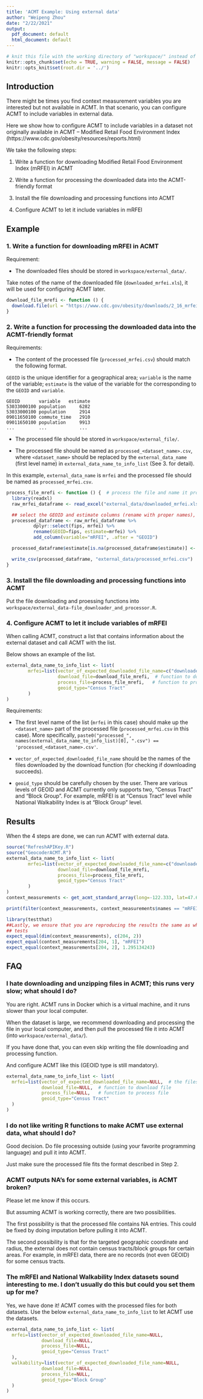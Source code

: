 ```yaml
---
title: 'ACMT Example: Using external data'
author: "Weipeng Zhou"
date: "2/22/2021"
output:
  pdf_document: default
  html_document: default
---
```


```r
# knit this file with the working directory of "workspace/" instead of "workspace/examples"
knitr::opts_chunk$set(echo = TRUE, warning = FALSE, message = FALSE)
knitr::opts_knit$set(root.dir = '../')
```

## Introduction
There might be times you find context measurement variables you are interested but not available in ACMT. In that scenario, you can configure ACMT to include variables in external data.

Here we show how to configure ACMT to include variables in a dataset not originally available in ACMT -- Modified Retail Food Environment Index (https://www.cdc.gov/obesity/resources/reports.html)

We take the following steps:

1. Write a function for downloading Modified Retail Food Environment Index (mRFEI) in ACMT

2. Write a function for processing the downloaded data into the ACMT-friendly format

3. Install the file downloading and processing functions into ACMT

4. Configure ACMT to let it include variables in mRFEI

## Example
### 1. Write a function for downloading mRFEI in ACMT
Requirement:

* The downloaded files should be stored in `workspace/external_data/`.

Take notes of the name of the downloaded file (`downloaded_mrfei.xls`), it will be used for configuring ACMT later.

```r
download_file_mrefi <- function () {
  download.file(url = "https://www.cdc.gov/obesity/downloads/2_16_mrfei_data_table.xls", destfile = "external_data/downloaded_mrfei.xls")
}
```

### 2. Write a function for processing the downloaded data into the ACMT-friendly format
Requirements:

* The content of the processed file (`processed_mrfei.csv`) should match the following format.

`GEOID` is the unique identifier for a geographical area; `variable` is the name of the variable; `estimate` is the value of the variable for the corresponding to the `GEOID` and `variable`.

```
GEOID       variable   estimate
53033000100 population     6282
53033000100 population     2914
09011650100 commute_time   2910
09011650100 population     9913
...         ...            ...
```

* The processed file should be stored in `workspace/external_file/`.

* The processed file should be named as `processed_<dataset_name>.csv`, where `<dataset_name>` should be replaced by the `external_data_name` (first level name) in `external_data_name_to_info_list` (See 3. for detail).

In this example, `external_data_name` is `mrfei` and the processed file should be named as `processed_mrfei.csv`.

```r
process_file_mrefi <- function () {  # process the file and name it processed_mrfei.csv (mrfei can change depending on how you name your dataset in external_data_name_to_info_list, but "processed" and ".csv" are fixed characters)
  library(readxl)
  raw_mrfei_dataframe <- read_excel("external_data/downloaded_mrfei.xls")

  ## select the GEOID and estimate columns (rename with proper names), and insert the varaible column
  processed_dataframe <- raw_mrfei_dataframe %>%
          dplyr::select(fips, mrfei) %>%
          rename(GEOID=fips, estimate=mrfei) %>%
          add_column(variable="mRFEI", .after = "GEOID")

  processed_dataframe$estimate[is.na(processed_dataframe$estimate)] <- 0  # impute NA with 0

  write_csv(processed_dataframe, "external_data/processed_mrfei.csv")
}
```

### 3. Install the file downloading and processing functions into ACMT
Put the file downloading and proessing functions into `workspace/external_data-file_downloader_and_processor.R`.

### 4. Configure ACMT to let it include variables of mRFEI
When calling ACMT, construct a list that contains information about the external dataset and call ACMT with the list.

Below shows an example of the list.

```r
external_data_name_to_info_list <- list(
        mrfei=list(vector_of_expected_downloaded_file_name=c("downloaded_mrfei.xls"),  # files that should be downloaded for mrfei
                   download_file=download_file_mrefi,  # function to download file
                   process_file=process_file_mrefi,   # function to process file
                   geoid_type="Census Tract"
        )
)
```

Requirements:

* The first level name of the list (`mrfei` in this case) should make up the `<dataset_name>` part of the processed file (`processed_mrfei.csv` in this case). More specifically, `paste0("processed_", names(external_data_name_to_info_list)[0], ".csv") == 'processed_<dataset_name>.csv'`.

* `vector_of_expected_downloaded_file_name` should be the names of the files downloaded by the download function (for checking if downloading succeeds).

* `geoid_type` should be carefully chosen by the user. There are various levels of GEOID and ACMT currently only supports two, "Census Tract" and "Block Group". For example, mRFEI is at "Census Tract" level while National Walkability Index is at "Block Group" level.

## Results
When the 4 steps are done, we can run ACMT with external data.

```r
source("RefreshAPIKey.R")
source("GeocoderACMT.R")
external_data_name_to_info_list <- list(
        mrfei=list(vector_of_expected_downloaded_file_name=c("downloaded_mrfei.xls"),
                   download_file=download_file_mrefi,
                   process_file=process_file_mrefi,
                   geoid_type="Census Tract"
        )
)
context_measurements <- get_acmt_standard_array(long=-122.333, lat=47.663, radius_meters = 200, year=2013, external_data_name_to_info_list=external_data_name_to_info_list)
```

```r
print(filter(context_measurements, context_measurements$names == "mRFEI"))
```

```r
library(testthat)
##Lastly, we ensure that you are reproducing the results the same as what's on other platforms.
## tests
expect_equal(dim(context_measurements), c(204, 2))
expect_equal(context_measurements[204, 1], "mRFEI")
expect_equal(context_measurements[204, 2], 1.295134243)
```

## FAQ
### I hate downloading and unzipping files in ACMT; this runs very slow; what should I do?
You are right. ACMT runs in Docker which is a virtual machine, and it runs slower than your local computer.

When the dataset is large, we recommend downloading and processing the file in your local computer, and then pull the processed file it into ACMT (into `workspace/external_data/`).

If you have done that, you can even skip writing the file downloading and processing function.

And configure ACMT like this (GEOID type is still mandatory).

```r
external_data_name_to_info_list <- list(
  mrfei=list(vector_of_expected_downloaded_file_name=NULL,  # the files should be downloaded for mrfei
             download_file=NULL,  # function to download file
             process_file=NULL,   # function to process file
             geoid_type="Census Tract"
  )
)
```

### I do not like writing R functions to make ACMT use external data, what should I do?
Good decision. Do file processing outside (using your favorite programming language) and pull it into ACMT.

Just make sure the processed file fits the format described in Step 2.

### ACMT outputs NA's for some external variables, is ACMT broken?
Please let me know if this occurs.

But assuming ACMT is working correctly, there are two possibilities.

The first possibility is that the processed file contains NA entries. This could be fixed by doing imputation before pulling it into ACMT.

The second possibility is that for the targeted geographic coordinate and radius, the external does not contain census tracts/block groups for certain areas. For example, in mRFEI data, there are no records (not even GEOID) for some census tracts.

### The mRFEI and National Walkability Index datasets sound interesting to me. I don't usually do this but could you set them up for me?
Yes, we have done it! ACMT comes with the processed files for both datasets. Use the below `external_data_name_to_info_list` to let ACMT use the datasets.

```r
external_data_name_to_info_list <- list(
  mrfei=list(vector_of_expected_downloaded_file_name=NULL,
             download_file=NULL,
             process_file=NULL,
             geoid_type="Census Tract"
  ),
  walkability=list(vector_of_expected_downloaded_file_name=NULL,
             download_file=NULL,
             process_file=NULL,
             geoid_type="Block Group"
  )
)
```

